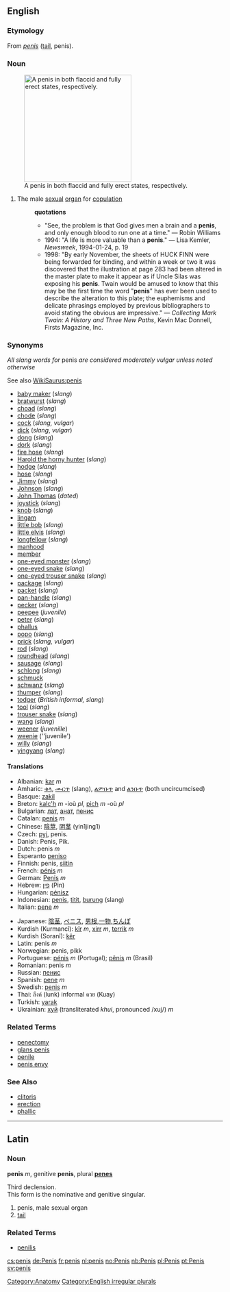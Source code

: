 ==English==
{{wikipedia}}
===Etymology===
From {{L.}} ''[[penis#Latin|penis]]'' ([[tail]], penis).

===Noun===
{{sb|'''penis'''
*AHD: pē'nis, pē'nəs
*IPA: /ˈpiːnɪs/, /ˈpiːnəs/
*SAMPA: /"pi:nIs/, /"pi:n@s/|'''[[penises]] '''or''' [[penes]]'''}}
[[Image:Flaccid and erect human penis.jpg|thumb|right|250px|A penis in both flaccid and fully erect states, respectively.]]
# The male [[sexual]] [[organ]] for [[copulation]]
#:'''quotations'''
#:*"See, the problem is that God gives men a brain and a '''penis''', and only enough blood to run one at a time." &mdash; Robin Williams
#:*1994: "A life is more valuable than a '''penis'''." &mdash; Lisa Kemler, ''Newsweek'', 1994-01-24, p. 19
#:*1998: "By early November, the sheets of HUCK FINN were being forwarded for binding, and within a week or two it was discovered that the illustration at page 283 had been altered in the master plate to make it appear as if Uncle Silas was exposing his '''penis'''. Twain would be amused to know that this may be the first time the word "'''penis'''" has ever been used to describe the alteration to this plate; the euphemisms and delicate phrasings employed by previous bibliographers to avoid stating the obvious are impressive." &mdash; ''Collecting Mark Twain: A History and Three New Paths'', Kevin Mac Donnell, Firsts Magazine, Inc.

===Synonyms===
''All slang words for'' penis ''are considered moderately vulgar unless noted otherwise''

See also [[WikiSaurus:penis]]
*[[baby maker]] (''slang'')
*[[bratwurst]] (''slang'')
*[[choad]] (''slang'')
*[[chode]]  (''slang'')
*[[cock]] (''slang, vulgar'')
*[[dick]] (''slang'', ''vulgar'')
*[[dong]] (''slang'')
*[[dork]] (''slang'')
*[[fire hose]] (''slang'')
*[[Harold the horny hunter]] (''slang'')
*[[hodge]] (''slang'')
*[[hose]] (''slang'')
*[[Jimmy]] (''slang'')
*[[Johnson]] (''slang'')
*[[John Thomas]] (''dated'') <!-- Or is it still used outside Lady Chatterley's Lover? Used in Black Adder, but I don't think that counts -->
*[[joystick]] (''slang'')
*[[knob]] (''slang'')
*[[lingam]]
*[[little bob]] (''slang'')
*[[little elvis]] (''slang'')
*[[longfellow]] (''slang'')
*[[manhood]]
*[[member]]
*[[one-eyed monster]] (''slang'')
*[[one-eyed snake]] (''slang'')
*[[one-eyed trouser snake]] (''slang'')
*[[package]] (''slang'')
*[[packet]] (''slang'')
*[[pan-handle]] (''slang'')
*[[pecker]] (''slang'')
*[[peepee]] (''juvenile'')
*[[peter]] (''slang'')
*[[phallus]]
*[[popo]] (''slang'')
*[[prick]] (''slang, vulgar'')
*[[rod]] (''slang'')
*[[roundhead]] (''slang'')
*[[sausage]] (''slang'')
*[[schlong]] (''slang'')
*[[schmuck]]
*[[schwanz]] (''slang'')
*[[thumper]] (''slang'')
*[[todger]] (''British informal, slang'')
*[[tool]] (''slang'')
*[[trouser snake]] (''slang'')
*[[wang]] (''slang'')
*[[weener]] (''juvenille'')
*[[weenie]] (''juvenile')
*[[willy]] (''slang'')
*[[yingyang]] (''slang'')

==== Translations ====
{{top}}
*Albanian: [[kar]] ''m''
*Amharic: [[ቁላ]], [[ሙርጥ]] (slang), [[ልምቡጥ]] and [[ልንቡጥ]] (both uncircumcised)
*Basque: [[zakil]]
*Breton: [[kalc'h]] ''m'' -ioù ''pl'', [[pich]] ''m'' -où ''pl''
*Bulgarian: [[лат]], [[анат]], [[пенис]]
*Catalan: [[penis#Catalan|penis]] ''m''
*Chinese: [[陰莖]], [[阴茎]] (yin1jing1)
*Czech: [[pyj]], penis.
*Danish: Penis, Pik.
*Dutch: penis ''m''
*Esperanto [[peniso]]
*Finnish: penis, [[siitin]]
*French: [[pénis]] ''m''
*German: [[Penis#German|Penis]] ''m''
*Hebrew: [[פין]] (Pin)
*Hungarian: [[pénisz]]
*Indonesian: [[penis#Indonesian|penis]], [[titit]], [[burung]] (slang)
*Italian: [[pene]] ''m''
{{mid}}
*Japanese: [[陰茎]], [[ペニス]], [[男根]],[[一物]],[[ちんぽ]]
*Kurdish (Kurmancî): [[kîr]] ''m'', [[xirr]] ''m'', [[terrik]] ''m''
*Kurdish (Soranî): [[kêr]]
*Latin: penis ''m''
*Norwegian: penis, pikk
*Portuguese: [[pénis]] ''m'' (Portugal); [[pênis]] ''m'' (Brasil)
*Romanian: penis ''m''
*Russian: [[пенис]]
*Spanish: [[pene]] ''m''
*Swedish: [[penis#Swedish|penis]] ''m''
*Thai: ลึงค์ (lunk) informal ควย (Kuay)
*Turkish: [[yarak]]
*Ukrainian: [[хуй]] (transliterated ''khui'', pronounced /xuj/) ''m''
{{bottom}}

=== Related Terms ===
*[[penectomy]]
*[[glans penis]]
*[[penile]]
*[[penis envy]]

===See Also===
*[[clitoris]]
*[[erection]]
*[[phallic]]

----
==Latin==
===Noun===
'''penis''' ''m'', genitive '''penis''', plural '''[[penes]]'''

Third declension.<br>
This form is the nominative and genitive singular.

# penis, male sexual organ
# [[tail]]

===Related Terms===
*[[penilis]]

[[Category:Anatomy]]
[[Category:English irregular plurals]]

[[cs:penis]]
[[de:Penis]]
[[fr:penis]]
[[nl:penis]]
[[no:Penis]]
[[nb:Penis]]
[[pl:Penis]]
[[pt:Penis]]
[[sv:penis]]